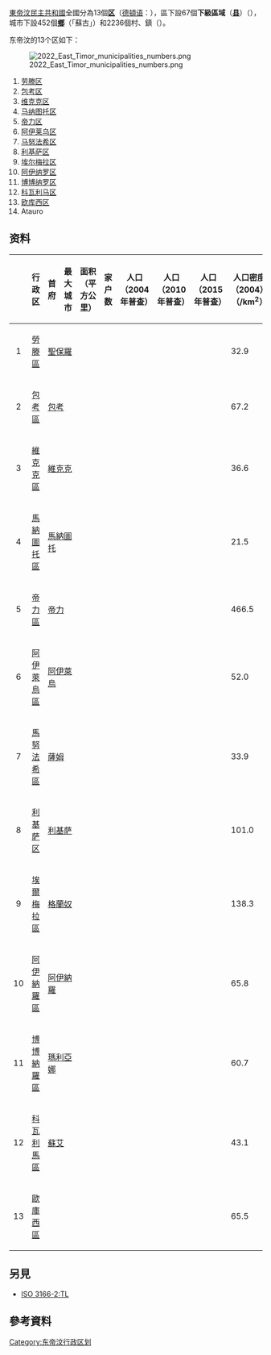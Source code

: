 [[東帝汶民主共和國|東帝汶民主共和國]]全國分為13個'''[[区|区]]'''（[[德頓语|德頓语]]：{{lang|tet|distritu}}），區下設67個'''下級區域'''（'''[[县|县]]'''）（{{lang|tet|subdistritu}}），城市下設452個'''[[鄉|鄉]]'''（「蘇古」{{lang|tet|suku}}）和2236個村、鎮（{{lang|tet|Aldeias}}）。

东帝汶的13个区如下：

[[File:2022_East_Timor_municipalities_numbers.png|thumb]]

#[[劳滕区|劳滕区]]
#[[包考区|包考区]]
#[[维克克区|维克克区]]
#[[马纳图托区|马纳图托区]]
#[[帝力区|帝力区]]
#[[阿伊莱乌区|阿伊莱乌区]]
#[[马努法希区|马努法希区]]
#[[利基萨区|利基萨区]]
#[[埃尔梅拉区|埃尔梅拉区]]
#[[阿伊纳罗区|阿伊纳罗区]]
#[[博博纳罗区|博博纳罗区]]
#[[科瓦利马区|科瓦利马区]]
#[[欧库西区|欧库西区]]
#Atauro

== 资料 ==
{| class="wikitable sortable" style="text-align: right; font-size: 95%;"
|-
! width="30"| !! width="110" | 行政区
! 首府 !! 最大城市 !! 面积（平方公里） !! 家户数 !! 人口（2004年普查） !! 人口（2010年普查） !! 人口（2015年普查） !! 人口密度（2004）<br/>（/km<sup>2</sup>）
|-
| align="center" | 1 || align="left" | {{flagicon image|Flag of Lautem.svg}} [[勞滕區|勞滕區]]
| colspan=2| [[聖保羅_(東帝汶)|聖保羅]] || {{commas|1813}} || {{commas|12998}} || {{commas|55921}} || {{commas|60218}} || {{commas|64135}} || 32.9
|-
| align="center" | 2 || align="left" | {{flagicon image|Flag of Baucau.png}} [[包考區|包考區]]
| colspan=2| [[包考|包考]] || {{commas|1506}} || {{commas|22659}} || {{commas|100326}} || {{commas|111484}} || {{commas|124061}} || 67.2
|-
| align="center" | 3 || align="left" | {{flagicon image|Flag of Viqueque.svg}} [[維克克區|維克克區]]
| colspan=2| [[維克克|維克克]] || {{commas|1877}} || {{commas|15115}} || {{commas|65245}} || {{commas|70177}} || {{commas|77402}} || 36.6
|-
| align="center" | 4 || align="left" | {{flagicon image|Flag of Manatuto.svg}} [[馬納圖托區|馬納圖托區]]
| colspan=2| [[馬納圖托|馬納圖托]] || {{commas|1782}} || {{commas|8338}} || {{commas|36719}} || {{commas|43246}} || {{commas|45541}} || 21.5
|-
| align="center" | 5 || align="left" | {{flagicon image|Flag of Dili.svg}} [[帝力區|帝力區]]
| colspan=2| [[帝力|帝力]] || {{commas|367}} || {{commas|31575}} || {{commas|173541}} || {{commas|234331}} || {{commas|252884}} || 466.5
|-
| align="center" | 6 || align="left" | {{flagicon image|Flag of Aileu.svg}} [[阿伊萊烏區|阿伊萊烏區]]
| colspan=2| [[阿伊萊烏|阿伊萊烏]] || {{commas|737}} || {{commas|7745}} || {{commas|37926}} || {{commas|45512}} || {{commas|48554}} || 52.0
|-
| align="center" | 7 || align="left" | {{flagicon image|Flag of Manufahi.png}} [[馬努法希區|馬努法希區]]
| colspan=2| [[薩姆|薩姆]] || {{commas|1323}} || {{commas|8901}} || {{commas|44950}} || {{commas|48894}} || {{commas|52246}} || 33.9
|-
| align="center" | 8 || align="left" | {{flagicon image|Flag of Liquica.png}} [[利基萨区|利基萨区]]
| colspan=2| [[利基萨|利基萨]] || {{commas|549}} || {{commas|11063}} || {{commas|54834}} || {{commas|63329}} || {{commas|73027}} || 101.0
|-
| align="center" | 9 || align="left" | {{flagicon image|Flag of Ermera.png}} [[埃爾梅拉區|埃爾梅拉區]]
| colspan=2| [[格蘭奴|格蘭奴]] || {{commas|768}} || {{commas|21165}} || {{commas|103199}} || {{commas|114635}} || {{commas|127283}} || 138.3
|-
| align="center" | 10 || align="left" | {{flagicon image|Flag of Ainaro.svg}} [[阿伊納羅區|阿伊納羅區]]
| colspan=2| [[阿伊納羅|阿伊納羅]] || {{commas|804}} || {{commas|11527}} || {{commas|52476}} || {{commas|59382}} || {{commas|66397}} || 65.8
|-
| align="center" | 11 || align="left" | {{flagicon image|Flag of Bobonaro.svg}} [[博博納羅區|博博納羅區]]
| colspan=2| [[瑪利亞娜|瑪利亞娜]] || {{commas|1376}} || {{commas|18397}} || {{commas|83034}} || {{commas|89787}} || {{commas|98932}} || 60.7
|-
| align="center" | 12 || align="left" | {{flagicon image|Flag of Cova Lima.png}} [[科瓦利馬區|科瓦利馬區]]
| colspan=2| [[蘇艾|蘇艾]] || {{commas|1203}} || {{commas|11820}} || {{commas|52818}} || {{commas|60063}} || {{commas|64550}} || 43.1
|-
| align="center" | 13 || align="left" | {{flagicon image|Proposed flag of Oecusse.svg}} [[歐庫西區|歐庫西區]]
| colspan=2| {{le|佩特麥卡瑟|Pante Macassar}} || {{commas|814}} || {{commas|13659}} || {{commas|57469}} || {{commas|67736}} || {{commas|72230}} || 65.5
|}

== 另見 ==
* [[ISO_3166-2:TL|ISO 3166-2:TL]]

==參考資料==
{{reflist}}

{{East Timor}}
{{亚洲题目|行政区划}}
{{大洋洲題目|行政區劃}}
[[Category:东帝汶行政区划|Category:东帝汶行政区划]]